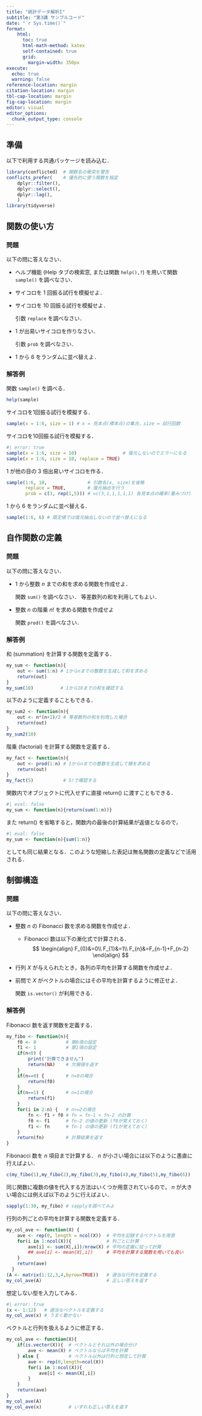 ```yaml
---
title: "統計データ解析I"
subtitle: "第3講 サンプルコード"
date: "`r Sys.time()`"
format:
    html: 
      toc: true
      html-math-method: katex
      self-contained: true
      grid: 
        margin-width: 350px
execute: 
  echo: true
  warning: false
reference-location: margin
citation-location: margin
tbl-cap-location: margin
fig-cap-location: margin
editor: visual
editor_options: 
  chunk_output_type: console
---
```


## 準備

以下で利用する共通パッケージを読み込む．

```r
library(conflicted)  # 関数名の衝突を警告
conflicts_prefer(    # 優先的に使う関数を指定
    dplyr::filter(),
    dplyr::select(),
    dplyr::lag(),
    )
library(tidyverse)
```

## 関数の使い方

### 問題

以下の問に答えなさい．

-   ヘルプ機能 (Help タブの検索窓, または関数 `help(),?`) を用いて関数 `sample()` を調べなさい．

-   サイコロを $1$ 回振る試行を模擬せよ．

-   サイコロを $10$ 回振る試行を模擬せよ．

    ::: callout-tip
    引数 `replace` を調べなさい．
    :::

-   $1$ が出易いサイコロを作りなさい．

    ::: callout-tip
    引数 `prob` を調べなさい．
    :::

-   $1$ から $6$ をランダムに並べ替えよ．

### 解答例

関数 `sample()` を調べる．

```r
help(sample)
```

サイコロを1回振る試行を模擬する．

```r
sample(x = 1:6, size = 1) # x = 見本点(標本点)の集合，size = 試行回数
```

サイコロを10回振る試行を模擬する．

```r
#| error: true
sample(x = 1:6, size = 10)                 # 復元しないのでエラーになる
sample(x = 1:6, size = 10, replace = TRUE)
```

$1$ が他の目の $3$ 倍出易いサイコロを作る．

```r
sample(1:6, 10,               # 引数名(x, size)を省略
       replace = TRUE,        # 復元抽出を行う
       prob = c(3, rep(1,5))) # =c(3,1,1,1,1,1) 各見本点の確率(重みづけ) 
```

$1$ から $6$ をランダムに並べ替える．

```r
sample(1:6, 6) # 既定値では復元抽出しないので並べ替えになる
```

## 自作関数の定義

### 問題

以下の問に答えなさい．

-   $1$ から整数 $n$ までの和を求める関数を作成せよ．

    ::: callout-tip
    関数 `sum()` を調べなさい． 等差数列の和を利用してもよい．
    :::

-   整数 $n$ の階乗 $n!$ を求める関数を作成せよ

    ::: callout-tip
    関数 `prod()` を調べなさい．
    :::

### 解答例

和 (summation) を計算する関数を定義する．

```r
my_sum <- function(n){
    out <- sum(1:n) # 1からnまでの整数を生成して和を求める
    return(out)
}
my_sum(10)          # 1から10までの和を確認する
```

以下のように定義することもできる．

```r
my_sum2 <- function(n){
    out <- n*(n+1)/2 # 等差数列の和を利用した場合
    return(out)
}
my_sum2(10)
```

階乗 (factorial) を計算する関数を定義する．

```r
my_fact <- function(n){
    out <- prod(1:n) # 1からnまでの整数を生成して積を求める
    return(out)
}
my_fact(5)           # 5!で確認する
```

::: callout-tip
関数内でオブジェクトに代入せずに直接 return() に渡すこともできる．

```r
#| eval: false
my_sum <- function(n){return(sum(1:n))}
```

また return() を省略すると，関数内の最後の計算結果が返値となるので，

```r
#| eval: false
my_sum <- function(n){sum(1:n)}
```

としても同じ結果となる．このような短縮した表記は無名関数の定義などで活用される．
:::

## 制御構造

### 問題

以下の問に答えなさい．

-   整数 $n$ の Fibonacci 数を求める関数を作成せよ．

    -   Fibonacci 数は以下の漸化式で計算される． $$
        \begin{align}
          F_{0}&=0\\
          F_{1}&=1\\
          F_{n}&=F_{n-1}+F_{n-2}
        \end{align}
        $$

-   行列 $X$ が与えられたとき，各列の平均を計算する関数を作成せよ．

-   前問で $X$ がベクトルの場合にはその平均を計算するように修正せよ．

    ::: callout-tip
    関数 `is.vector()` が利用できる．
    :::

### 解答例

Fibonacci 数を返す関数を定義する．

```r
my_fibo <- function(n){
    f0 <- 0           # 第0項の設定
    f1 <- 1           # 第1項の設定
    if(n<0) {
        print("計算できません")
        return(NA)    # 欠損値を返す
    }
    if(n==0) {        # n=0の場合
        return(f0)
    }
    if(n==1) {        # n=1の場合
        return(f1)
    }
    for(i in 2:n) {   # n>=2の場合
        fn <- f1 + f0 # fn = fn-1 + fn-2 の計算
        f0 <- f1      # fn-2 の値の更新 (f0が覚えておく)
        f1 <- fn      # fn-1 の値の更新 (f1が覚えておく)
    }
    return(fn)        # 計算結果を返す
}
```

Fibonacci 数を $n$ 項目まで計算する． $n$ が小さい場合には以下のように愚直に行えばよい．

```r
c(my_fibo(1),my_fibo(2),my_fibo(3),my_fibo(4),my_fibo(5),my_fibo(6))
```

同じ関数に複数の値を代入する方法はいくつか用意されているので， $n$ が大きい場合には例えば以下のように行えばよい．

```r
sapply(1:30, my_fibo) # sapplyを調べてみよ
```

行列の列ごとの平均を計算する関数を定義する．

```r
my_col_ave <- function(X) {
    ave <- rep(0, length = ncol(X))  # 平均を記録するベクトルを用意
    for(i in 1:ncol(X)){             # 列ごとに計算
        ave[i] <- sum(X[,i])/nrow(X) # 平均の定義に従って計算
        ## ave[i] <- mean(X[,i])     # 平均を計算する関数を用いても良い
    }
    return(ave)
  }
(A <- matrix(1:12,3,4,byrow=TRUE))   # 適当な行列を定義する
my_col_ave(A)                        # 正しい答えを返す
```

想定しない型を入力してみる．

```r
#| error: true
(x <- 1:12)   # 適当なベクトルを定義する
my_col_ave(x) # うまく動かない
```

ベクトルと行列を扱えるように修正する．

```r
my_col_ave <- function(X){ 
    if(is.vector(X)){  # ベクトルとそれ以外の場合分け
        ave <- mean(X) # ベクトルならば平均を計算
    } else {           # ベクトル以外は行列と想定して計算
        ave <- rep(0,length=ncol(X))
        for(i in 1:ncol(X)){
            ave[i] <- mean(X[,i])
        }
    }
    return(ave)
}
my_col_ave(A)
my_col_ave(x)          # いずれも正しい答えを返す
```
